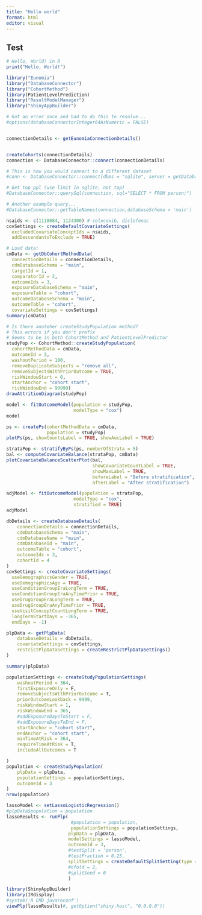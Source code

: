 ---
title: "Hello world"
format: html
editor: visual
---

## Test

```{r}
# Hello, World! in R
print("Hello, World!")
```


```{r}
library("Eunomia")
library("DatabaseConnector")
library("CohortMethod")
library(PatientLevelPrediction)
library("ResultModelManager")
library("ShinyAppBuilder")
```

```{r}
# Got an error once and had to do this to resolve...
#options(databaseConnectorInteger64AsNumeric = FALSE)


connectionDetails <- getEunomiaConnectionDetails()


createCohorts(connectionDetails)
connection <- DatabaseConnector::connect(connectionDetails)

# This is how you would connect to a different dataset
#conn <- DatabaseConnector::connect(dbms = "sqlite", server = getDatabaseFile("MIMIC"))

# Get top ppl (use limit in sqlite, not top)
#DatabaseConnector::querySql(connection, sql="SELECT * FROM person;")

# Another example query...
#DatabaseConnector::getTableNames(connection,databaseSchema = 'main')

```


```{r}
nsaids <- c(1118084, 1124300) # celecoxib, diclofenac
covSettings <- createDefaultCovariateSettings(
  excludedCovariateConceptIds = nsaids,
  addDescendantsToExclude = TRUE)

# Load data:
cmData <- getDbCohortMethodData(
  connectionDetails = connectionDetails,
  cdmDatabaseSchema = "main",
  targetId = 1,
  comparatorId = 2,
  outcomeIds = 3,
  exposureDatabaseSchema = "main",
  exposureTable = "cohort",
  outcomeDatabaseSchema = "main",
  outcomeTable = "cohort",
  covariateSettings = covSettings)
summary(cmData)
```


```{r}
# Is there anoteher createStudyPopulation method? 
# This errors if you don't prefix
# Seems to be in both CohortMethod and PatientLevelPredictor
studyPop <- CohortMethod::createStudyPopulation(
  cohortMethodData = cmData,
  outcomeId = 3,
  washoutPeriod = 180,
  removeDuplicateSubjects = "remove all",
  removeSubjectsWithPriorOutcome = TRUE,
  riskWindowStart = 0,
  startAnchor = "cohort start",
  riskWindowEnd = 99999)
drawAttritionDiagram(studyPop)
```


```{r}
model <- fitOutcomeModel(population = studyPop,
                         modelType = "cox")
model
```


```{r}
ps <- createPs(cohortMethodData = cmData,
               population = studyPop)
plotPs(ps, showCountsLabel = TRUE, showAucLabel = TRUE)
```

```{r}
strataPop <- stratifyByPs(ps, numberOfStrata = 5)
bal <- computeCovariateBalance(strataPop, cmData)
plotCovariateBalanceScatterPlot(bal,
                                showCovariateCountLabel = TRUE,
                                showMaxLabel = TRUE,
                                beforeLabel = "Before stratification",
                                afterLabel = "After stratification")
```

```{r}
adjModel <- fitOutcomeModel(population = strataPop,
                         modelType = "cox",
                         stratified = TRUE)
adjModel
```

```{r}
dbDetails <- createDatabaseDetails(
    connectionDetails = connectionDetails,
    cdmDatabaseSchema = "main",
    cdmDatabaseName = "main",
    cdmDatabaseId = "main",
    outcomeTable = "cohort",
    outcomeIds = 3,
    cohortId = 4
)
covSettings <- createCovariateSettings(
  useDemographicsGender = TRUE,
  useDemographicsAge = TRUE,
  useConditionGroupEraLongTerm = TRUE,
  useConditionGroupEraAnyTimePrior = TRUE,
  useDrugGroupEraLongTerm = TRUE,
  useDrugGroupEraAnyTimePrior = TRUE,
  useVisitConceptCountLongTerm = TRUE,
  longTermStartDays = -365,
  endDays = -1)

plpData <- getPlpData(
    databaseDetails = dbDetails,
    covariateSettings = covSettings,
    restrictPlpDataSettings = createRestrictPlpDataSettings()
)

summary(plpData)
```

```{r}
populationSettings <- createStudyPopulationSettings(
    washoutPeriod = 364,
    firstExposureOnly = F,
    removeSubjectsWithPriorOutcome = T,
    priorOutcomeLookback = 9999,
    riskWindowStart = 1,
    riskWindowEnd = 365,
    #addExposureDaysToStart = F,
    #addExposureDaysToEnd = F,
    startAnchor = "cohort start",
    endAnchor = "cohort start",
    minTimeAtRisk = 364,
    requireTimeAtRisk = T,
    includeAllOutcomes = T

)
population <- createStudyPopulation(
    plpData = plpData, 
    populationSettings = populationSettings,
    outcomeId = 3
)
nrow(population)
```

```{r}
lassoModel <- setLassoLogisticRegression()
#plpData$population = population
lassoResults <- runPlp(
                        #population = population,
                        populationSettings = populationSettings,
                       plpData = plpData,
                       modelSettings = lassoModel,
                       outcomeId = 3,
                       #testSplit = 'person',
                       #testFraction = 0.25,
                       splitSettings = createDefaultSplitSetting(type = "stratified", testFraction = 0.25,trainFraction = 0.75, splitSeed = 0, nfold = 3)
                       #nfold = 2,
                       #splitSeed = 0
                       )
```


```{r}
library(ShinyAppBuilder)
library(IRdisplay)
#system('R CMD javareconf')
viewPlp(lassoResults)#, getOption("shiny.host", "0.0.0.0"))
```


```{r}

```


```{r}

```